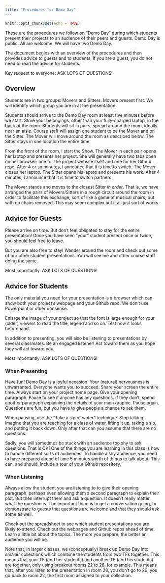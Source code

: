 ```yaml
---
title: "Procedures for Demo Day"
---
```


```r
knitr::opts_chunk$set(echo = TRUE)
```


These are the procedures we follow on "Demo Day" during which students present their projects to an audience of their peers and guests. Demo Day is public. All are welcome. We will have two Demo Day.

The document begins with an overview of the procedures and then provides advice to guests and to students. If you are a guest, you do not need to read the advice for students.

Key request to everyone: ASK LOTS OF QUESTIONS!

## Overview

Students are in two groups: Movers and Sitters. Movers present first. We will identify which group you are in at the presentation.

Students should arrive to the Demo Day room at least five minutes before we start. Store your belongings, other than your fully-charged laptop, in the back of the room. Students will sit in pairs, spread around the room, ideally near an aisle. Course staff will assign one student to be the Mover and on the Sitter. The Mover will move around the room as described below. The Sitter stays in one location the entire time.

From the front of the room, I start the Show. The Mover in each pair opens her laptop and presents her project. She will generally have two tabs open on her browser: one for the project website itself and one for her Github repo. After 4 or so minutes, I announce that it is time to switch. The Mover closes her laptop. The Sitter opens his laptop and presents his work. After 4 minutes, I announce that it is time to switch partners. 

The Mover stands and moves to the closest Sitter *in order*. That is, we have arranged the pairs of Movers/Sitters in a rough circuit around the room in order to facilitate this exchange, sort of like a game of musical chairs, but with no chairs removed. This may seem complex but it all just sort of works. 



## Advice for Guests

Please arrive on time. But don't feel obligated to stay for the entire presentation! Once you have seen "your" student present once or twice, you should feel free to leave.

But you are also free to stay! Wander around the room and check out some of our other student presentations. You will see me and other course staff doing the same. 

Most importantly: ASK LOTS OF QUESTIONS!

## Advice for Students

The only material you need for your presentation is a browser which can show both your project's webpage and your Github repo. We don't use Powerpoint or other nonsense.

Enlarge the image of your project so that the font is large enough for your (older) viewers to read the title, legend and so on. Test how it looks beforehand.

In addition to presenting, you will also be listening to presentations by several classmates. Be an engaged listener! Act toward them as you hope they will act toward you.

Most importantly: ASK LOTS OF QUESTIONS! 

### When Presenting

Have fun! Demo Day is a joyful occasion. Your (natural) nervousness is unwarranted. Everyone wants you to succeed. Share your screen the entire time. Always start on your project home page. Give your opening paragraph. Pause to see if anyone has any questions. If they don't, spend another paragraph explaining the details of your main graphic. Pause again. Questions are fun, but you have to give people a chance to ask them.

When pausing, use the "Take a sip of water" technique. Stop talking. Imagine that you are reaching for a class of water, lifting it up, taking a sip, and putting it back down. Only after that can you assume that there are no questions.

Sadly, you will sometimes be stuck with an audience too shy to ask questions. That is OK! One of the things you are learning in this class is how to handle different sorts of audiences. To handle a shy audience, you need to have prepared ahead of time 5 minutes worth of things to talk about. This can, and should, include a tour of your Github repository,

### When Listening

Always allow the student you are listening to to give their opening paragraph, perhaps even allowing them a second paragraph to explain their plot. But then interrupt them and ask a question. It doesn't really matter what the question is. The important thing is to get a conversation going, to demonstrate to guests that questions are welcome and that they should ask some as well.

Check out the spreadsheet to see which student presentations you are likely to attend. Check out the webpages and Github repos ahead of time. Learn a little bit about the topics. The more you prepare, the better an audience you will be.

Note that, in larger classes, we (conceptually) break up Demo Day into smaller collections which combine the students from two TFs together. This means that your TF (and her students) and another TF (and his students) are together, only using breakout rooms 22 to 28, for example. This means that, after you listen to the presentation in room 28, you don't go to 29, you go back to room 22, the first room assigned to your collection.








